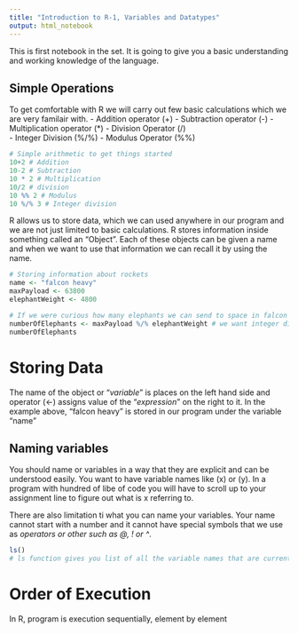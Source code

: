 ```yaml
---
title: "Introduction to R-1, Variables and Datatypes"
output: html_notebook
---
```


This is first notebook in the set. It is going to give you a basic understanding and working knowledge of the language.

## Simple Operations
To get comfortable with R we will carry out few basic calculations which we are very familair with. 
- Addition operator (+)
- Subtraction operator (-)
- Multiplication operator (*)
- Division Operator (/)  
- Integer Division (%/%)
- Modulus Operator (%%)

```r
# Simple arithmetic to get things started
10+2 # Addition
10-2 # Subtraction
10 * 2 # Multiplication
10/2 # division
10 %% 2 # Modulus
10 %/% 3 # Integer division

```

R allows us to store data, which we can used anywhere in our program and we are not just limited to basic calculations. R stores information inside something called an "Object". Each of these objects can be given a name and when we want to use that information we can recall it by using the name. 

```r
# Storing information about rockets
name <- "falcon heavy"
maxPayload <- 63800
elephantWeight <- 4800

# If we were curious how many elephants we can send to space in falcon heavy we can calculate that using the information we have stored.
numberOfElephants <- maxPayload %/% elephantWeight # we want integer division as we want to take whole living elephants
numberOfElephants
```
# Storing Data
The name of the object or "*variable*" is places on the left hand side and operator (<-) assigns value of the "*expression*" on the right to it. In the example above, "falcon heavy" is stored in our program under the variable "name"

## Naming variables 
You should name or variables in a way that they are explicit and can be understood easily. You want to have variable names like (x) or (y). In a program with hundred of libe of code you will have to scroll up to your assignment line to figure out what is x referring to. 

There are also limitation ti what you can name your variables. Your name cannot start with a number and it cannot have special symbols that we use as *operators or other such as @, ! or ^*.

```r
ls()
# ls function gives you list of all the variable names that are currently in use 
```


# Order of Execution
In R, program is execution sequentially, element by element